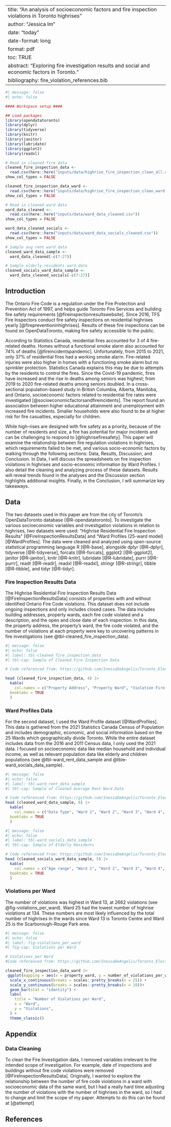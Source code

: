 
---
title: "An analysis of socioeconomic factors and fire inspection violations in Toronto highrises"
author: "Jessica Im"
date: "today"
date-format: long
format: pdf
toc: TRUE
abstract: "Exploring fire investigation results and social and economic factors in Toronto."
bibliography: fire_violation_references.bib
---

```r
#| message: false
#| echo: false

#### Workspace setup ####

## Load packages
library(opendatatoronto)
library(dplyr)
library(tidyverse)
library(knitr)
library(janitor)
library(lubridate)
library(ggplot2)
library(readxl)

# Read in cleaned fire data
cleaned_fire_inspection_data <- 
  read.csv(here::here("inputs/data/highrise_fire_inspection_clean_all.csv"))
show_col_types = FALSE

cleaned_fire_inspection_data_ward <- 
  read.csv(here::here("inputs/data/highrise_fire_inspection_clean_ward.csv"))
show_col_types = FALSE

# Read in cleaned ward data
ward_data_cleaned <- 
  read.csv(here::here("inputs/data/ward_data_cleaned.csv"))
show_col_types = FALSE

ward_data_cleaned_socials <- 
  read.csv(here::here("inputs/data/ward_data_socials_cleaned.csv"))
show_col_types = FALSE

# Sample avg rent ward data
cleaned_ward_data_sample <-
  ward_data_cleaned[-c(7:27)]

# Sample elderly residents ward data
cleaned_socials_ward_data_sample <-
  ward_data_cleaned_socials[-c(7:27)]
```

## Introduction
The Ontario Fire Code is a regulation under the Fire Protection and Prevention Act of 1997, and helps guide Toronto Fire Services and building fire safety requirements [@fireinspectionresultswebsite]. Since 2016, TFS Fire Inspectors conduct fire safety inspections on residential highrises yearly [@firepreventioninhighrises]. Results of these fire inspections can be found on OpenDataToronto, making fire safety accessible to the public. 

According to Statistics Canada, residential fires accounted for 3 of 4 fire-related deaths. Homes without a functional smoke alarm also accounted for 74% of deaths [@fireincidentspandemic]. Unfortunately, from 2015 to 2021, only 37% of residential fires had a working smoke alarm. Fire-related injuries were also higher in homes with a functioning smoke alarm but no sprinkler protection. Statistics Canada explains this may be due to attempts by the residents to control the fires. Since the Covid-19 pandemic, fires have increased and the rise in deaths among seniors was highest; from 2019 to 2020 fire-related deaths among seniors doubled. In a cross-sectional population-based study in British Columbia, Alberta, Manitoba, and Ontario,  socioeconomic factors related to residential fire rates were investigated [@socioeconomicfactorsandfireincidents]. The report found an association between higher educational attainment and unemployment with increased fire incidents. Smaller households were also found to be at higher risk for fire casualties, especially for children. 

While high-rises are designed with fire safety as a priority, because of the number of residents and size, a fire has potential for major incidents and can be challenging to respond to [@highrisefiresafety]. This paper will examine the relationship between fire regulation violations in highrises, which requirements failed to be met, and various socio-economic factors by walking through the following sections: Data, Results, Discussion, and Conclusion. In Data, I will discuss the spreadsheets on fire inspection violations in highrises and socio-economic information by Ward Profiles. I also detail the cleaning and analyzing process of these datasets. Results will reveal trends found in the analyses and the Discussion section highlights additional insights. Finally, in the Conclusion, I will summarize key takeaways.

## Data
The two datasets used in this paper are from the city of Toronto's OpenDataToronto database [@R-opendatatoronto]. To investigate the various socioeconomic variables and investigation violations in relation to highrises, two datasets were used: "Highrise Residential Fire Inspection Results" [@FireInspectionResultsData] and "Ward Profiles (25-ward model) [@WardProfiles]. The data were cleaned and analyzed using open-source statistical programming language R [@R-base], alongside dplyr [@R-dplyr], tidyverse [@R-tidyverse], forcats [@R-forcats], ggplot2 [@R-ggplot2], janitor [@R-janitor], knitr [@R-knitr], lubridate [@R-lubridate], purrr [@R-purrr], readr [@R-readr], readxl [@R-readxl], stringr [@R-stringr], tibble [@R-tibble], and tidyr [@R-tidyr].

### Fire Inspection Results Data
The Highrise Residential Fire Inspection Results Data [@FireInspectionResultsData] consists of properties with and without identified Ontario Fire Code violations. This dataset does not include ongoing inspections and only includes closed cases. The data includes building addresses, property wards, each fire code violated and a description, and the open and close date of each inspection. In this data, the property address, the property's ward, the fire code violated, and the number of violations at each property were key to uncovering patterns in fire investigations (see @tbl-cleaned_fire_inspection_data). 

```r
#| message: false
#| echo: false
#| label: tbl-cleaned_fire_inspection_data
#| tbl-cap: Sample of Cleaned Fire Inspection Data

# Code referenced from: https://github.com/InessaDeAngelis/Toronto_Elections/blob/main/outputs/paper/toronto_elections_paper.qmd

head (cleaned_fire_inspection_data, 4) |>
  kable(
    col.names = c("Property Address", "Property Ward", "Violation Fire Code", "Number of Violations"),
  booktabs = TRUE
  )

```

### Ward Profiles Data
For the second dataset, I used the Ward Profile dataset [@WardProfiles]. This data is gathered from the 2021 Statistics Canada Census of Population and includes demographic, economic, and social information based on the 25 Wards which geographically divide Toronto. While the entire dataset includes data from the 2016 and 2011 Census data, I only used the 2021 data. I focused  on socioeconomic data like median household and individual income, as well as relevant population data like elderly and children populations (see @tbl-ward_rent_data_sample and @tble-ward_socials_data_sample).

```r
#| message: false
#| echo: false
#| label: tbl-ward_rent_data_sample
#| tbl-cap: Sample of Cleaned Average Rent Ward Data

# Code referenced from: https://github.com/InessaDeAngelis/Toronto_Elections/blob/main/outputs/paper/toronto_elections_paper.qmd
head (cleaned_ward_data_sample, 6) |>
  kable(
    col.names = c("Data Type", "Ward 1", "Ward 2", "Ward 3", "Ward 4", "Ward 5"),
  booktabs = TRUE
  )
```


```r
#| message: false
#| echo: false
#| label: tbl-ward_socials_data_sample
#| tbl-cap: Sample of Elderly Residents

# Code referenced from: https://github.com/InessaDeAngelis/Toronto_Elections/blob/main/outputs/paper/toronto_elections_paper.qmd
head (cleaned_socials_ward_data_sample, 5) |>
  kable(
    col.names = c("Age range", "Ward 1", "Ward 2", "Ward 3", "Ward 4", "Ward 5"),
  booktabs = TRUE
  )
```

### Violations per Ward
The number of violations was highest in Ward 13, at 2662 violations (see @fig-violations_per_ward). Ward 25 had the lowest number of highrise violations at 134. These numbers are most likely influenced by the total number of highrises in the wards since Ward 13 is Toronto Centre and Ward 25 is the Scarborough-Rouge Park area. 

```r
#| message: false
#| echo: false
#| label: fig-violations_per_ward
#| fig-cap: Violations per Ward

# Violations per Ward
#Code referenced from: https://github.com/InessaDeAngelis/Toronto_Elections/blob/main/outputs/paper/toronto_elections_paper.qmd

cleaned_fire_inspection_data_ward |>
 ggplot(mapping = aes(x = property_ward, y = number_of_violations_per_ward)) +
  scale_x_continuous(breaks = scales::pretty_breaks(n = 25)) +
  scale_y_continuous(breaks = scales::pretty_breaks(n = 10))+
  geom_bar(stat = "identity") +
  labs(
    title = "Number of Violations per Ward",
    x = "Ward",
    y = "Violations",
  ) +
  theme_classic() 
```

## Appendix
### Data Cleaning
To clean the Fire Investigation data, I removed variables irrelevant to the intended scope of investigation. For example, date of inspections and buildings without fire code violations were removed [@FireInspectionResultsData]. Originally, I wanted to explore the relationship between the number of fire code violations in a ward with socioeconomic data of the same ward, but I had a really hard time adjusting the number of violations  with the number of highrises in the ward, so I had to change and limit the scope of my paper. Attempts to do this can be found at [@attempt]

## References
